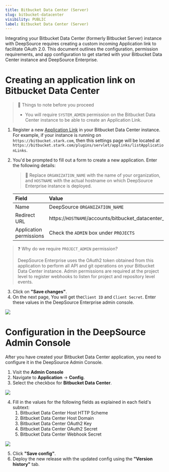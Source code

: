 ```yaml
---
title: Bitbucket Data Center (Server)
slug: bitbucket-datacenter
visibility: PUBLIC
label: Bitbucket Data Center (Server)
---
```

Integrating your Bitbucket Data Center (formerly Bitbucket Server) instance with DeepSource requires creating a custom incoming Application link to facilitate OAuth 2.0. This document outlines the configuration, permission requirements, and app configuration to get started with your Bitbucket Data Center instance and DeepSource Enterprise.

# Creating an application link on Bitbucket Data Center

> 🚧 Things to note before you proceed
> 
> - You will require `SYSTEM_ADMIN` permission on the Bitbucket Data Center instance to be able to create an Application Link.

1. Register a new [Application Link](https://confluence.atlassian.com/bitbucketserver/configure-an-incoming-link-1108483657.html) in your Bitbucket Data Center instance. For example, if your instance is running on `https://bitbucket.stark.com`, then this settings page will be located at `https://bitbucket.stark.com/plugins/servlet/applinks/listApplicationLinks`.
2. You'd be prompted to fill out a form to create a new application. Enter the following details:

   > 📘 Replace `ORGANIZATION_NAME` with the name of your organization, and `HOSTNAME` with the actual hostname on which DeepSource Enterprise instance is deployed.

   | Field                   | Value                                                                           | Example                                                                                     |   |
   | :---------------------- | :------------------------------------------------------------------------------ | :------------------------------------------------------------------------------------------ | - |
   | Name                    | DeepSource `ORGANIZATION_NAME`                                                  | DeepSource Stark International                                                              |   |
   | Redirect URL            | https\://`HOSTNAME`/accounts/bitbucket_datacenter_oauth2/login/callback/bifrost | `https://deepsource.stark.com/accounts/bitbucket_datacenter_oauth2/login/callback/bifrost/` |   |
   | Application permissions | Check the `ADMIN` box under `PROJECTS`                                          | ![](https://files.readme.io/4a9890b-image.png)                                              |   |

> ❓ Why do we require `PROJECT_ADMIN` permission?
> 
> DeepSource Enterprise uses the OAuth2 token obtained from this application to perform all API and git operations on your Bitbucket Data Center instance. Admin permissions are required at the project level to register webhooks to listen for project and repository level events.

3. Click on **"Save changes"**.
4. On the next page, You will get the`Client ID` and `Client Secret`. Enter these values in the DeepSource Enterprise admin console.

![](https://files.readme.io/fb90252-image.png)


# Configuration in the DeepSource Admin Console

After you have created your Bitbucket Data Center application, you need to configure it in the DeepSource Admin Console.

1. Visit the **Admin Console**
2. Navigate to **Application** -> **Config**.
3. Select the checkbox for **Bitbucket Data Center**.

![](https://files.readme.io/9431aa5-image.png)


4. Fill in the values for the following fields as explained in each field's subtext:
   1. Bitbucket Data Center Host HTTP Scheme
   2. Bitbucket Data Center Host Domain
   3. Bitbucket Data Center OAuth2 Key
   4. Bitbucket Data Center OAuth2 Secret
   5. Bitbucket Data Center Webhook Secret

![](hhttps://files.readme.io/0f0ab95-image.png)


5. Click **"Save config"**.
6. Deploy the new release with the updated config using the **"Version history"** tab.
